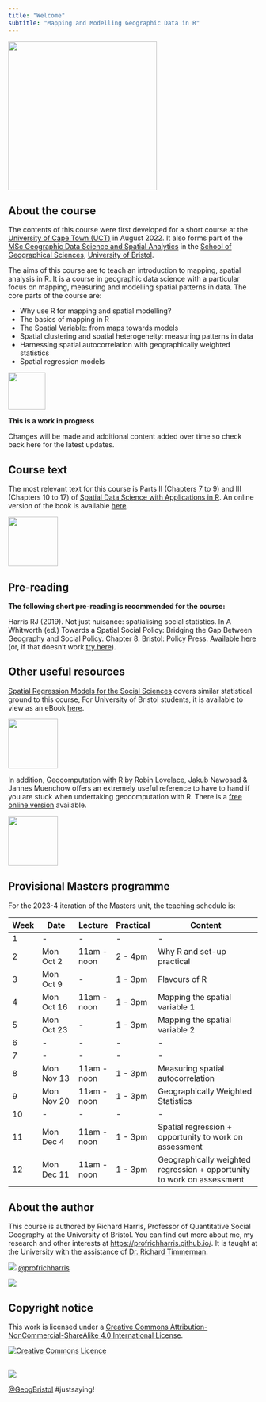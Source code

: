 ```yaml
---
title: "Welcome"
subtitle: "Mapping and Modelling Geographic Data in R"
---
```


![](MandM.png){width="300"}

## About the course

The contents of this course were first developed for a short course at the [University of Cape Town (UCT)](https://www.uct.ac.za/){target="_blank"} in August 2022. It also forms part of the [MSc Geographic Data Science and Spatial Analytics](https://www.bristol.ac.uk/study/postgraduate/2023/sci/msc-geographic-data-science-and-spatial-analytics/) in the [School of Geographical Sciences](http://www.bristol.ac.uk/geography/){target="_blank"}, [University of Bristol](https://www.bristol.ac.uk/){target="_blank"}.

The aims of this course are to teach an introduction to mapping, spatial analysis in R. It is a course in geographic data science with a particular focus on mapping, measuring and modelling spatial patterns in data. The core parts of the course are:

-   Why use R for mapping and spatial modelling?
-   The basics of mapping in R
-   The Spatial Variable: from maps towards models
-   Spatial clustering and spatial heterogeneity: measuring patterns in data
-   Harnessing spatial autocorrelation with geographically weighted statistics
-   Spatial regression models

![](at_work.gif){width="75"}

**This is a work in progress**

Changes will be made and additional content added over time so check back here for the latest updates.

## Course text

The most relevant text for this course is Parts II (Chapters 7 to 9) and III (Chapters 10 to 17) of [Spatial Data Science with Applications in R](https://www.routledge.com/Spatial-Data-Science-With-Applications-in-R/Pebesma-Bivand/p/book/9781138311183){target="_blank"}. An online version of the book is available [here](https://r-spatial.org/book/){target="_blank"}.

![](spatial_data_science.jpg){width="100"}

## Pre-reading

**The following short pre-reading is recommended for the course:**

Harris RJ (2019). Not just nuisance: spatialising social statistics. In A Whitworth (ed.) Towards a Spatial Social Policy: Bridging the Gap Between Geography and Social Policy. Chapter 8. Bristol: Policy Press. [Available here](https://research-information.bris.ac.uk/admin/files/218309996/Harris_chapter_revised.pdf){target="_blank"} (or, if that doesn't work [try here](https://www.dropbox.com/s/s8iumcgcnkjm1fx/Harris_chapter_revised.pdf?dl=1){target="_blank"}).

## Other useful resources

[Spatial Regression Models for the Social Sciences](https://uk.sagepub.com/en-gb/eur/spatial-regression-models-for-the-social-sciences/book258546) covers similar statistical ground to this course, For University of Bristol students, it is available to view as an eBook [here](https://bris.on.worldcat.org/oclc/1106114802).

![](spatial_regression_models.jpg){width="100"}

In addition, [Geocomputation with R](https://geocompr.robinlovelace.net/index.html){target="_blank"} by Robin Lovelace, Jakub Nawosad & Jannes Muenchow offers an extremely useful reference to have to hand if you are stuck when undertaking geocomputation with R. There is a [free online version](https://geocompr.robinlovelace.net/index.html){target="_blank"} available.

![](geocomputation.png){width="100"}

## Provisional Masters programme

For the 2023-4 iteration of the Masters unit, the teaching schedule is:

| Week | Date       | Lecture     | Practical | Content                                                                |
|---------|------------|------------|----------|---------------------------------|
| 1    | \-         | \-          | \-        | \-                                                                     |
| 2    | Mon Oct 2  | 11am - noon | 2 - 4pm   | Why R and set-up practical                                             |
| 3    | Mon Oct 9  | \-          | 1 - 3pm   | Flavours of R                                                          |
| 4    | Mon Oct 16 | 11am - noon | 1 - 3pm   | Mapping the spatial variable 1                                         |
| 5    | Mon Oct 23 | \-          | 1 - 3pm   | Mapping the spatial variable 2                                         |
| 6    | \-         | \-          | \-        | \-                                                                     |
| 7    | \-         | \-          | \-        | \-                                                                     |
| 8    | Mon Nov 13 | 11am - noon | 1 - 3pm   | Measuring spatial autocorrelation                                      |
| 9    | Mon Nov 20 | 11am - noon | 1 - 3pm   | Geographically Weighted Statistics                                     |
| 10   | \-         | \-          | \-        | \-                                                                     |
| 11   | Mon Dec 4  | 11am - noon | 1 - 3pm   | Spatial regression + opportunity to work on assessment                 |
| 12   | Mon Dec 11 | 11am - noon | 1 - 3pm   | Geographically weighted regression + opportunity to work on assessment |

## About the author

This course is authored by Richard Harris, Professor of Quantitative Social Geography at the University of Bristol. You can find out more about me, my research and other interests at [https://profrichharris.github.io/](https://profrichharris.github.io/){target="_blank"}. It is taught at the University with the assistance of [Dr. Richard Timmerman](https://research-information.bris.ac.uk/en/persons/richard-m-timmerman){target="_blank"}.

![](twitter.svg) [\@profrichharris](https://twitter.com/profrichharris){target="_blank"}

![](me.jpg)

## Copyright notice

</a>This work is licensed under a <a rel="license" href="http://creativecommons.org/licenses/by-nc-sa/4.0/">Creative Commons Attribution-NonCommercial-ShareAlike 4.0 International License</a>.

<a rel="license" href="http://creativecommons.org/licenses/by-nc-sa/4.0/"><img src="https://i.creativecommons.org/l/by-nc-sa/4.0/88x31.png" alt="Creative Commons Licence" style="border-width:0"/>

</br> ![](REF.jpg)

[\@GeogBristol](https://twitter.com/geogbristol?lang=en){target="_blank"} #justsaying!
